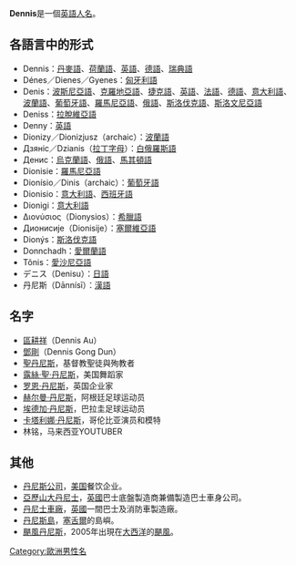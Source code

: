 {{Infobox given name
| name = 丹尼斯
| originname = Dennis
| image = 
| imagesize = 
| caption = 
| pronunciation = {{IPAc-en|ˈ|d|ɛ|n|.|ɪ|s}}
| gender = 男性
| meaning = [[戴歐尼修斯|戴歐尼修斯]]
| region = 
| language = 
| origin = [[希臘|希臘]]
| alternative spelling = 
| nickname = Denny
| related names = Denis
| name day = 
| derived = 
| popularity = 
| footnotes = 
}}
'''Dennis'''是一個[[英語|英語]][[人名|人名]]。

== 各語言中的形式 ==
* Dennis：[[丹麥語|丹麥語]]、[[荷蘭語|荷蘭語]]、[[英語|英語]]、[[德語|德語]]、[[瑞典語|瑞典語]] 
* Dénes／Dienes／Gyenes：[[匈牙利語|匈牙利語]]
* Denis：[[波斯尼亞語|波斯尼亞語]]、[[克羅地亞語|克羅地亞語]]、[[捷克語|捷克語]]、[[英語|英語]]、[[法語|法語]]、[[德語|德語]]、[[意大利語|意大利語]]、[[波蘭語|波蘭語]]、[[葡萄牙語|葡萄牙語]]、[[羅馬尼亞語|羅馬尼亞語]]、[[俄語|俄語]]、[[斯洛伐克語|斯洛伐克語]]、[[斯洛文尼亞語|斯洛文尼亞語]]
* Deniss：[[拉脫維亞語|拉脫維亞語]]
* Denny：[[英語|英語]]
* Dionizy／Dionizjusz（archaic）：[[波蘭語|波蘭語]]
* Дзянiс／Dzianis（[[白俄羅斯語拉丁字母|拉丁字母]]）：[[白俄羅斯語|白俄羅斯語]]
* Денис：[[烏克蘭語|烏克蘭語]]、[[俄語|俄語]]、[[馬其頓語|馬其頓語]]
* Dionisie：[[羅馬尼亞語|羅馬尼亞語]]
* Dionísio／Dinis（archaic）：[[葡萄牙語|葡萄牙語]]
* Dionisio：[[意大利語|意大利語]]、[[西班牙語|西班牙語]]
* Dionigi：[[意大利語|意大利語]]
* Διονύσιος（Dionysios）：[[希臘語|希臘語]]
* Дионисије（Dionisije）：[[塞爾維亞語|塞爾維亞語]]
* Dionýs：[[斯洛伐克語|斯洛伐克語]]
* Donnchadh：[[愛爾蘭語|愛爾蘭語]]
* Tõnis：[[愛沙尼亞語|愛沙尼亞語]]
* デニス（Denisu）：[[日語|日語]]
* 丹尼斯（Dānnísī）：[[漢語|漢語]]

== 名字 ==
* [[區耕祥|區耕祥]]（Dennis Au）
* [[鄧剛|鄧剛]]（Dennis Gong Dun）
* [[聖丹尼斯|聖丹尼斯]]，基督教聖徒與殉教者
* [[露絲·聖·丹尼斯|露絲·聖·丹尼斯]]，美国舞蹈家
* [[罗恩·丹尼斯|罗恩·丹尼斯]]，英国企业家
* [[赫尔曼·丹尼斯|赫尔曼·丹尼斯]]，阿根廷足球运动员
* [[埃德加·丹尼斯|埃德加·丹尼斯]]，巴拉圭足球运动员
* [[卡塔利娜·丹尼斯|卡塔利娜·丹尼斯]]，哥伦比亚演员和模特
*林铭，马来西亚YOUTUBER

== 其他 ==
* [[丹尼斯公司|丹尼斯公司]]，[[美国|美国]]餐饮企业。
* [[亞歷山大丹尼士|亞歷山大丹尼士]]，[[英國|英國]]巴士底盤製造商兼備製造巴士車身公司。
* [[丹尼士車廠|丹尼士車廠]]，[[英國|英國]]一間巴士及消防車製造廠。
* [[丹尼斯島|丹尼斯島]]，[[塞舌爾|塞舌爾]]的島嶼。
* [[颶風丹尼斯|颶風丹尼斯]]，2005年出現在[[大西洋|大西洋]]的[[热带气旋|颶風]]。

{{Disambiguation|Cat=拉丁字母人名消歧义}}
[[Category:歐洲男性名|Category:歐洲男性名]]